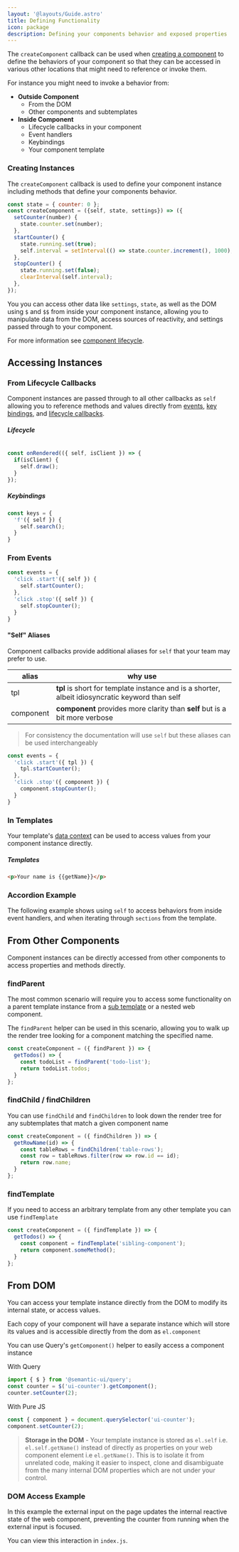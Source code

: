 ```yaml
---
layout: '@layouts/Guide.astro'
title: Defining Functionality
icon: package
description: Defining your components behavior and exposed properties
---
```


The `createComponent` callback can be used when [creating a component](/components/create) to define the behaviors of your component so that they can be accessed in various other locations that might need to reference or invoke them.

For instance you might need to invoke a behavior from:

* **Outside Component**
  * From the DOM
  * Other components and subtemplates
* **Inside Component**
  * Lifecycle callbacks in your component
  * Event handlers
  * Keybindings
  * Your component template

### Creating Instances

The `createComponent` callback is used to define your component instance including methods that define your components behavior.

```javascript
const state = { counter: 0 };
const createComponent = ({self, state, settings}) => ({
  setCounter(number) {
    state.counter.set(number);
  },
  startCounter() {
    state.running.set(true);
    self.interval = setInterval(() => state.counter.increment(), 1000);
  },
  stopCounter() {
    state.running.set(false);
    clearInterval(self.interval);
  },
});
```

You you can access other data like `settings`, `state`, as well as the DOM using `$` and `$$` from inside your component instance, allowing you to manipulate data from the DOM, access sources of reactivity, and settings passed through to your component.

For more information see [component lifecycle](/components/lifecycle#callback-arguments).



## Accessing Instances

### From Lifecycle Callbacks

Component instances are passed through to all other callbacks as `self` allowing you to reference methods and values directly from [events](/component/events), [key bindings](/components/keys), and [lifecycle callbacks](/components/lifecycle).

##### Lifecycle
```javascript

const onRendered(({ self, isClient }) => {
  if(isClient) {
    self.draw();
  }
});
```

##### Keybindings
```javascript
const keys = {
  'f'({ self }) {
    self.search();
  }
}
```

### From Events


```javascript
const events = {
  'click .start'({ self }) {
    self.startCounter();
  },
  'click .stop'({ self }) {
    self.stopCounter();
  }
}
```

#### "Self" Aliases

Component callbacks provide additional aliases for `self` that your team may prefer to use.

| alias     | why use                                                                                         |
|-----------|-------------------------------------------------------------------------------------------------|
| tpl       | **tpl** is short for template instance and is a shorter, albeit idiosyncratic keyword than self |
| component | **component** provides more clarity than **self** but is a bit more verbose                     |

> For consistency the documentation will use `self` but these aliases can be used interchangeably

```javascript
const events = {
  'click .start'({ tpl }) {
    tpl.startCounter();
  },
  'click .stop'({ component }) {
    component.stopCounter();
  }
}
```


### In Templates

Your template's [data context](/components/data) can be used to access values from your component instance directly.

##### Templates
```html
<p>Your name is {{getName}}</p>
```

### Accordion Example

The following example shows using `self` to access behaviors from inside event handlers, and when iterating through `sections` from the template.

<PlaygroundExample id="accordion" direction="horizontal"></PlaygroundExample>


## From Other Components

Component instances can be directly accessed from other components to access properties and methods directly.

### findParent

The most common scenario will require you to access some functionality on a parent template instance from a [sub template](templates/subtemplates) or a nested web component.

The `findParent` helper can be used in this scenario, allowing you to walk up the render tree looking for a component matching the specified name.

```javascript
const createComponent = ({ findParent }) => {
  getTodos() => {
    const todoList = findParent('todo-list');
    return todoList.todos;
  }
};
```

### findChild / findChildren

You can use `findChild` and `findChildren` to look down the render tree for any subtemplates that match a given component name

```javascript
const createComponent = ({ findChildren }) => {
  getRowName(id) => {
    const tableRows = findChildren('table-rows');
    const row = tableRows.filter(row => row.id == id);
    return row.name;
  }
};
```

### findTemplate

If you need to access an arbitrary template from any other template you can use `findTemplate`

```javascript
const createComponent = ({ findTemplate }) => {
  getTodos() => {
    const component = findTemplate('sibling-component');
    return component.someMethod();
  }
};
```


## From DOM

You can access your template instance directly from the DOM to modify its internal state, or access values.

Each copy of your component will have a separate instance which will store its values and is accessible directly from the dom as `el.component`

You can use Query's `getComponent()` helper to easily access a component instance

With Query
```javascript
import { $ } from '@semantic-ui/query';
const counter = $('ui-counter').getComponent();
counter.setCounter(2);
```

With Pure JS
```javascript
const { component } = document.querySelector('ui-counter');
component.setCounter(2);
```

> **Storage in the DOM** - Your template instance is stored as `el.self` i.e. `el.self.getName()` instead of directly as properties on your web component element i.e `el.getName()`. This is to isolate it from unrelated code, making it easier to inspect, clone and disambiguate from the many internal DOM properties which are not under your control.


### DOM Access Example
In this example the external input on the page updates the internal reactive state of the web component, preventing the counter from running when the external input is focused.

You can view this interaction in `index.js`.
<PlaygroundExample id="external-calls" direction="horizontal"></PlaygroundExample>



